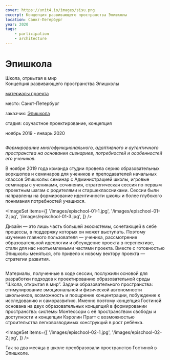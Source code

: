 ```yaml
---
cover: https://unit4.io/images/sisu.png
excerpt: Концепция развивающего пространства Эпишколы
location: Санкт-Петербург
year: 2020
tags:
    - participation
    - architecture
---
```

# Эпишкола

<Flex>
<div>

Школа, отркытая в мир<br/>
Концепция развивающего пространства Эпишколы

[материалы проекта](https://disk.yandex.ru/i/rIcaAuDmXqWxsg)
</div>

<div>
<p><BlackHighlight>место:</BlackHighlight> Санкт-Петербург</p>

<p><BlackHighlight>заказчик:</BlackHighlight> <a href='http://epischool.ru/'>Эпишкола</a></p>

<p><BlackHighlight>стадия:</BlackHighlight> соучастное проектирование, концепция</p>

ноябрь 2019 - январь 2020
</div>
</Flex>

<Flex>
<div style={{flex: 0.5}}>
    <Image src='/images/epischool-00.jpg' alt='' />
</div>

<Flex col>

*Формирование многофункционального, адаптивного и аутентичного пространства на основании сценариев, потребностей и особенностей его учеников.*
</Flex>
</Flex>

В ноябре 2019 года команда студии провела серию образовательных воркшопов и семинаров для учеников и преподавателей начальных классов Эпишколы: семинар с Администрацией школы, игровые семинары с учениками, сочинения, стратегическая сессия по первым проектным шагам с родителями и старшеклассниками. Сессии были направлены на формирование идентичности школы и более глубокого понимания потребностей учащихся. 

<ImageSet
    items={[
        '/images/epischool-01-1.jpg',
        '/images/epischool-01-2.jpg',
        '/images/epischool-01-3.jpg',
    ]}
/>

Дизайн — это лишь часть большей экосистемы, сочетающей в себе процессы, в поддержку которых он может выступать. Поэтому изучение главного пользователя — ученика, рассмотрение образовательной идеологии и обсуждение проекта в перспективе, стали для нас неотъемлемыми частями проекта. Вместе с готовностью Эпишколы меняться, это привело к новому вектору проекта — стратегии развития.

<WideBlock>
    <Image src='/images/epischool-03.jpg' alt='' />
</WideBlock>

Материалы, полученные в ходе сессии, послужили основой для разработки подходов к проектированию образовательной среды “Школа, открытая в мир”. Задачи образовательного пространства: стимулирование эмоциональной и физической автономности школьников, возможность и поощрение концентрации, побуждение к исследованию и саморазвитию. Именно поэтому концепция Гостиной основана на двух образовательных концепций в формировании пространства: системы Монтессори с её пространством свободы и доступности и концепции Кэролин Пратт с возможностью строительства легковозводимых конструкций в рост ребёнка.

<ImageSet
    items={[
        '/images/epischool-02-1.jpg',
        '/images/epischool-02-2.jpg',
    ]}
/>

Так за два месяца в школе преобразовали пространство Гостиной в Эпишколе.